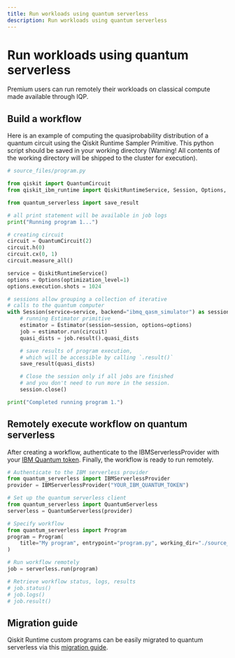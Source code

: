 ```yaml
---
title: Run workloads using quantum serverless
description: Run workloads using quantum serverless
---
```


# Run workloads using quantum serverless

Premium users can run remotely their workloads on classical compute made available through IQP.

## Build a workflow

Here is an example of computing the quasiprobability distribution of a quantum circuit using the Qiskit Runtime Sampler Primitive. This python script should be saved in your working directory (Warning! All contents of the working directory will be shipped to the cluster for execution).

```python
# source_files/program.py

from qiskit import QuantumCircuit
from qiskit_ibm_runtime import QiskitRuntimeService, Session, Options, Estimator

from quantum_serverless import save_result

# all print statement will be available in job logs
print("Running program 1...")

# creating circuit
circuit = QuantumCircuit(2)
circuit.h(0)
circuit.cx(0, 1)
circuit.measure_all()

service = QiskitRuntimeService()
options = Options(optimization_level=1)
options.execution.shots = 1024

# sessions allow grouping a collection of iterative
# calls to the quantum computer
with Session(service=service, backend="ibmq_qasm_simulator") as session:
    # running Estimator primitive
    estimator = Estimator(session=session, options=options)
    job = estimator.run(circuit)
    quasi_dists = job.result().quasi_dists

    # save results of program execution,
    # which will be accessible by calling `.result()`
    save_result(quasi_dists)

    # Close the session only if all jobs are finished
    # and you don't need to run more in the session.
    session.close()

print("Completed running program 1.")
```

## Remotely execute workflow on quantum serverless

After creating a workflow, authenticate to the IBMServerlessProvider with your [IBM Quantum token](account-management). Finally, the workflow is ready to run remotely.

```python
# Authenticate to the IBM serverless provider
from quantum_serverless import IBMServerlessProvider
provider = IBMServerlessProvider("YOUR_IBM_QUANTUM_TOKEN")

# Set up the quantum serverless client
from quantum_serverless import QuantumServerless
serverless = QuantumServerless(provider)

# Specify workflow
from quantum_serverless import Program
program = Program(
    title="My program", entrypoint="program.py", working_dir="./source_files/"
)

# Run workflow remotely
job = serverless.run(program)

# Retrieve workflow status, logs, results
# job.status()
# job.logs()
# job.result()
```

## Migration guide

Qiskit Runtime custom programs can be easily migrated to quantum serverless via this [migration guide](https://qiskit-extensions.github.io/quantum-serverless/migration/migration_from_qiskit_runtime_programs.html).
